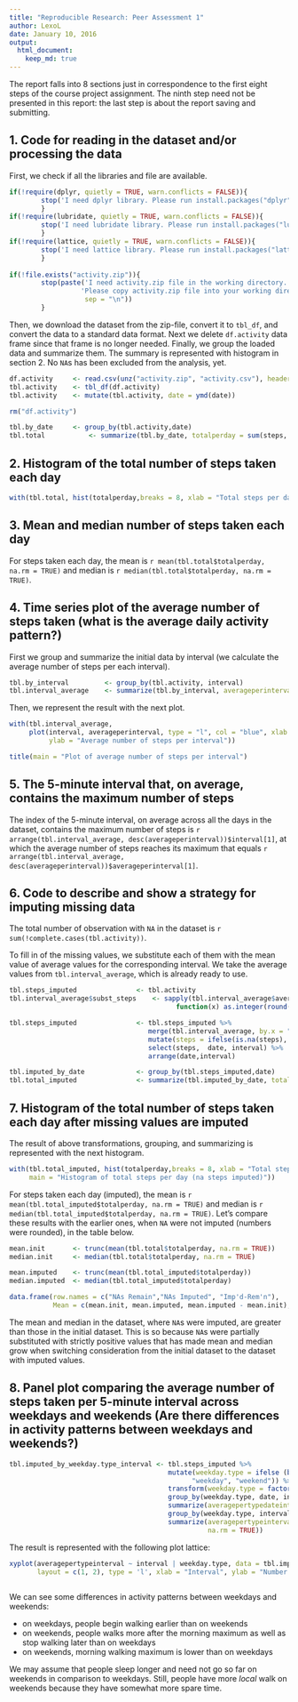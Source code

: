 ```yaml
---
title: "Reproducible Research: Peer Assessment 1"
author: LexoL
date: January 10, 2016
output: 
  html_document:
    keep_md: true
---
```


The report falls into 8 sections just in correspondence to the first eight steps of the course project assignment. The ninth step need not be presented in this report: the last step is about the report saving and submitting. 



## 1. Code for reading in the dataset and/or processing the data


First, we check if all the libraries and file are available. 

```r
if(!require(dplyr, quietly = TRUE, warn.conflicts = FALSE)){
        stop('I need dplyr library. Please run install.packages("dplyr")!')
        }
if(!require(lubridate, quietly = TRUE, warn.conflicts = FALSE)){
        stop('I need lubridate library. Please run install.packages("lubridate")!')
        }
if(!require(lattice, quietly = TRUE, warn.conflicts = FALSE)){
        stop('I need lattice library. Please run install.packages("lattice")!')
        }
   
if(!file.exists("activity.zip")){
        stop(paste('I need activity.zip file in the working directory.',
                  'Please copy activity.zip file into your working directory!',
                   sep = "\n"))
        }
```

Then, we download the dataset from the zip-file, convert it to `tbl_df`, and convert the data to a standard data format. Next we delete `df.activity` data frame since that frame is no longer needed. Finally, we group the loaded data and summarize them. The summary is represented with histogram in section 2. No `NA`s has been excluded from the analysis, yet. 

```r
df.activity     <- read.csv(unz("activity.zip", "activity.csv"), header = TRUE, stringsAsFactors = FALSE)
tbl.activity    <- tbl_df(df.activity)
tbl.activity    <- mutate(tbl.activity, date = ymd(date))

rm("df.activity")

tbl.by_date     <- group_by(tbl.activity,date)
tbl.total           <- summarize(tbl.by_date, totalperday = sum(steps, na.rm = TRUE))
```



## 2. Histogram of the total number of steps taken each day

```r
with(tbl.total, hist(totalperday,breaks = 8, xlab = "Total steps per day", main = "Histogram of total steps per day"))
```



## 3. Mean and median number of steps taken each day

For steps taken each day, the mean is `r mean(tbl.total$totalperday, na.rm = TRUE)`
and median is `r median(tbl.total$totalperday, na.rm = TRUE)`. 



## 4. Time series plot of the average number of steps taken (what is the average daily activity pattern?)

First we group and summarize the initial data by interval (we calculate the average number of steps per each interval).

```r
tbl.by_interval         <- group_by(tbl.activity, interval)
tbl.interval_average    <- summarize(tbl.by_interval, averageperinterval = mean(steps, na.rm = TRUE))
```

Then, we represent the result with the next plot. 

```r
with(tbl.interval_average, 
     plot(interval, averageperinterval, type = "l", col = "blue", xlab = "5 minute interval no.", 
          ylab = "Average number of steps per interval"))

title(main = "Plot of average number of steps per interval")
```



## 5. The 5-minute interval that, on average, contains the maximum number of steps

The index of the 5-minute interval, on average across all the days in the dataset, contains the maximum number of steps is `r arrange(tbl.interval_average, desc(averageperinterval))$interval[1]`, at which the average number of steps reaches its maximum that equals `r arrange(tbl.interval_average, desc(averageperinterval))$averageperinterval[1]`. 



## 6. Code to describe and show a strategy for imputing missing data

The total number of observation with `NA` in the dataset is `r sum(!complete.cases(tbl.activity))`.  

To fill in of the missing values, we substitute each of them with the mean value of average values for the corresponding interval. We take the average values from `tbl.interval_average`, which is already ready to use. 

```r
tbl.steps_imputed               <- tbl.activity
tbl.interval_average$subst_steps    <- sapply(tbl.interval_average$averageperinterval,  
                                          function(x) as.integer(round(x,0)))

tbl.steps_imputed               <- tbl.steps_imputed %>%
                                   merge(tbl.interval_average, by.x = "interval", by.y = "interval", all.x = TRUE) %>%
                                   mutate(steps = ifelse(is.na(steps), subst_steps, steps)) %>%
                                   select(steps,  date, interval) %>%
                                   arrange(date,interval)

tbl.imputed_by_date             <- group_by(tbl.steps_imputed,date)
tbl.total_imputed               <- summarize(tbl.imputed_by_date, totalperday = sum(steps, na.rm = TRUE))
```




## 7. Histogram of the total number of steps taken each day after missing values are imputed

The result of above transformations, grouping, and summarizing is represented with the next histogram. 

```r
with(tbl.total_imputed, hist(totalperday,breaks = 8, xlab = "Total steps per day", 
     main = "Histogram of total steps per day (na steps imputed)"))
```
    

For steps taken each day (imputed), the mean is `r mean(tbl.total_imputed$totalperday, na.rm = TRUE)`
and median is `r median(tbl.total_imputed$totalperday, na.rm = TRUE)`. Let's compare these results with the earlier ones, when `NA` were not imputed (numbers were rounded), in the table below. 

```r
mean.init       <- trunc(mean(tbl.total$totalperday, na.rm = TRUE))
median.init     <- median(tbl.total$totalperday, na.rm = TRUE)

mean.imputed    <- trunc(mean(tbl.total_imputed$totalperday))
median.imputed  <- median(tbl.total_imputed$totalperday)

data.frame(row.names = c("NAs Remain","NAs Imputed", "Imp'd-Rem'n"), 
           Mean = c(mean.init, mean.imputed, mean.imputed - mean.init), Median = c(median.init,median.imputed, median.imputed - median.init))
```

The mean and median in the dataset, where `NA`s were imputed, are greater than those in the initial dataset. This is so because `NA`s were partially
substituted with strictly positive values that has made mean and median grow when switching consideration from the initial dataset to the dataset with
imputed values. 
    


## 8. Panel plot comparing the average number of steps taken per 5-minute interval across weekdays and weekends (Are there differences in activity patterns between weekdays and weekends?)

```r
tbl.imputed_by_weekday.type_interval <- tbl.steps_imputed %>% 
                                        mutate(weekday.type = ifelse (between(wday(date), 2,6), 
                                              "weekday", "weekend")) %>%
                                        transform(weekday.type = factor(weekday.type)) %>%
                                        group_by(weekday.type, date, interval) %>%
                                        summarize(averagepertypedateinterval= mean(steps, na.rm = TRUE)) %>%
                                        group_by(weekday.type, interval) %>%
                                        summarize(averagepertypeinterval = mean(averagepertypedateinterval, 
                                                  na.rm = TRUE)) 
```


The result is represented with the following plot lattice:

```r
xyplot(averagepertypeinterval ~ interval | weekday.type, data = tbl.imputed_by_weekday.type_interval, 
       layout = c(1, 2), type = 'l', xlab = "Interval", ylab = "Number of steps")
        
```

We can see some differences in activity patterns between weekdays and weekends:

- on weekdays, people begin walking earlier than on weekends
- on weekends, people walks more after the morning maximum as well as stop walking later than on weekdays
- on weekends, morning walking maximum is lower than on weekdays

We may assume that people sleep longer and need not go so far on weekends in comparison to weekdays. Still, people have more *local* walk on weekends
because they have somewhat more spare time. 
